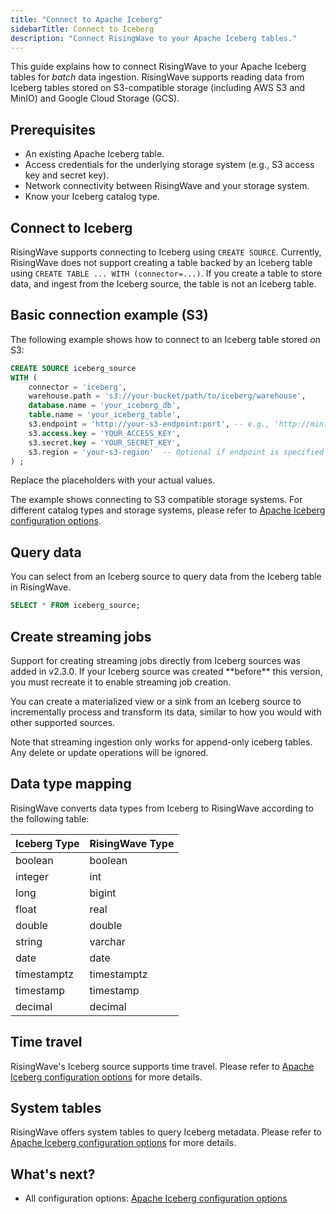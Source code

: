```yaml
---
title: "Connect to Apache Iceberg"
sidebarTitle: Connect to Iceberg
description: "Connect RisingWave to your Apache Iceberg tables."
---
```


This guide explains how to connect RisingWave to your Apache Iceberg tables for *batch* data ingestion. RisingWave supports reading data from Iceberg tables stored on S3-compatible storage (including AWS S3 and MinIO) and Google Cloud Storage (GCS).

## Prerequisites

*   An existing Apache Iceberg table.
*   Access credentials for the underlying storage system (e.g., S3 access key and secret key).
*   Network connectivity between RisingWave and your storage system.
*   Know your Iceberg catalog type.

## Connect to Iceberg

RisingWave supports connecting to Iceberg using `CREATE SOURCE`.
Currently, RisingWave does not support creating a table backed by an Iceberg table using `CREATE TABLE ... WITH (connector=...)`.
If you create a table to store data, and ingest from the Iceberg source, the table is not an Iceberg table.

## Basic connection example (S3)

The following example shows how to connect to an Iceberg table stored on S3:

```sql
CREATE SOURCE iceberg_source
WITH (
    connector = 'iceberg',
    warehouse.path = 's3://your-bucket/path/to/iceberg/warehouse',
    database.name = 'your_iceberg_db',
    table.name = 'your_iceberg_table',
    s3.endpoint = 'http://your-s3-endpoint:port', -- e.g., 'http://minio:9000'
    s3.access.key = 'YOUR_ACCESS_KEY',
    s3.secret.key = 'YOUR_SECRET_KEY',
    s3.region = 'your-s3-region'  -- Optional if endpoint is specified
) ;
```

Replace the placeholders with your actual values.

<Info>The example shows connecting to S3 compatible storage systems. For different catalog types and storage systems, please refer to [Apache Iceberg configuration options](/ingestion/sources/iceberg-config).</Info>

## Query data

You can select from an Iceberg source to query data from the Iceberg table in RisingWave.

```sql
SELECT * FROM iceberg_source;
```

## Create streaming jobs

<Note>
Support for creating streaming jobs directly from Iceberg sources was added in v2.3.0. If your Iceberg source was created **before** this version, you must recreate it to enable streaming job creation.
</Note>

You can create a materialized view or a sink from an Iceberg source to incrementally process and transform its data, similar to how you would with other supported sources.

Note that streaming ingestion only works for append-only iceberg tables.
Any delete or update operations will be ignored.

## Data type mapping

RisingWave converts data types from Iceberg to RisingWave according to the following table:

| Iceberg Type | RisingWave Type |
| ------------ | --------------- |
| boolean      | boolean         |
| integer      | int             |
| long         | bigint          |
| float        | real            |
| double       | double          |
| string       | varchar         |
| date         | date            |
| timestamptz  | timestamptz     |
| timestamp    | timestamp       |
| decimal      | decimal         |

## Time travel

RisingWave's Iceberg source supports time travel. Please refer to [Apache Iceberg configuration options](/ingestion/sources/iceberg-config#time-travel) for more details.

## System tables

RisingWave offers system tables to query Iceberg metadata. Please refer to [Apache Iceberg configuration options](/ingestion/sources/iceberg-config#system-tables) for more details.

## What's next?

- All configuration options: [Apache Iceberg configuration options](/ingestion/sources/iceberg-config)

